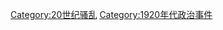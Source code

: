 {{Chronology category template/DECADE|1920|騷亂}}

[[Category:20世纪骚乱|Category:20世纪骚乱]]
[[Category:1920年代政治事件|Category:1920年代政治事件]]